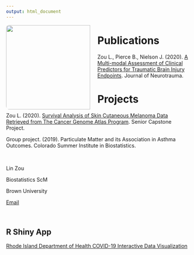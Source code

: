 ```yaml
---
output: html_document
---
```


<script src="https://kit.fontawesome.com/a076d05399.js"></script>

<style>
img {
  border-radius: 8px;
  float: left;
  padding: 0 20px 0 0;
}
</style>

<p>

<img src="https://linfengzou.github.io/linfengzou.github.io/Profile.jpg" style="width:230px;" class="left">

# Publications

Zou L., Pierce B., Nielson J. (2020). [A Multi-modal Assessment of Clinical Predictors for Traumatic Brain Injury Endpoints](https://doi.org/10.1089/neu.2020.7222). Journal of Neurotrauma.

# Projects

Zou L. (2020). [Survival Analysis of Skin Cutaneous Melanoma Data Retrieved from The Cancer Genome Atlas Program](https://linfengzou.github.io/linfengzou.github.io/Independent_Research_Final_Report.pdf). Senior Capstone Project.

Group project. (2019). Particulate Matter and its Association in Asthma Outcomes. Colorado Summer Institute in Biostatistics.

</p>

<br />

Lin Zou

Biostatistics ScM

<i class="fas fa-map-marker-alt" style="font-size:15px;"></i> Brown University

[Email](mailto:lin_zou@brown.edu)

<br />

## R Shiny App

[Rhode Island Department of Health COVID-19 Interactive Data Visualization](https://linzoubrownuniversity.shinyapps.io/RIDOH/)
